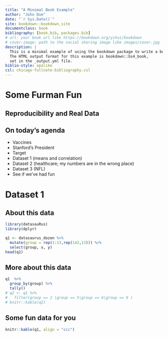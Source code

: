 ```yaml
--- 
title: "A Minimal Book Example"
author: "John Doe"
date: "`r Sys.Date()`"
site: bookdown::bookdown_site
documentclass: book
bibliography: [book.bib, packages.bib]
# url: your book url like https://bookdown.org/yihui/bookdown
# cover-image: path to the social sharing image like images/cover.jpg
description: |
  This is a minimal example of using the bookdown package to write a book.
  The HTML output format for this example is bookdown::bs4_book,
  set in the _output.yml file.
biblio-style: apalike
csl: chicago-fullnote-bibliography.csl
---
```


# Some Furman Fun

## Reproducibility and Real Data

## On today's agenda

::: {.rmdnote}

- Vaccines
- Stanford's President
- Target
- Dataset 1 (means and correlation)
- Dataset 2 (healthcare; my numbers are in the wrong place)
- Dataset 3 (NFL)
- See if we've had fun

:::



# Dataset 1

## About this data

```r
library(datasauRus)
library(dplyr)

q1 <- datasaurus_dozen %>% 
  mutate(group = rep(1:13,rep(142,13))) %>% 
  select(group, x, y) 
head(q1)


```

## More about this data

```r
q1  %>%  
  group_by(group) %>% 
  tally()
# q2 <- q1 %>% 
#   filter(group == 2 |group == 5|group == 6|group == 9 )
# knitr::kable(q2)

```

## Some fun data for you

```r
knitr::kable(q1, align = "ccc")
```

